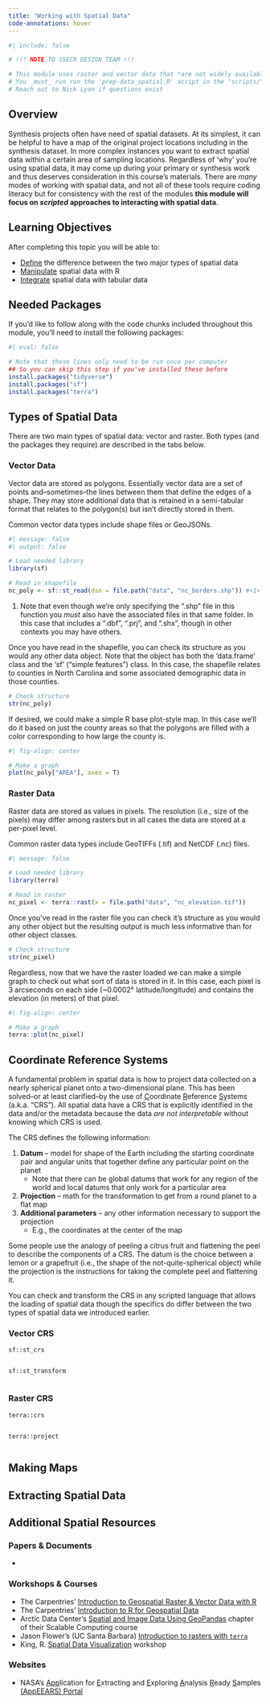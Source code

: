 ```yaml
---
title: "Working with Spatial Data"
code-annotations: hover
---
```


```r
#| include: false

# !!! NOTE TO SSECR DESIGN TEAM !!!

# This module uses raster and vector data that *are not widely available*
# You _must_ run run the 'prep-data_spatial.R' script in the "scripts/" directory before you will be able to render this module
# Reach out to Nick Lyon if questions exist
```

## Overview

Synthesis projects often have need of spatial datasets. At its simplest, it can be helpful to have a map of the original project locations including in the synthesis dataset. In more complex instances you want to extract spatial data within a certain area of sampling locations. Regardless of 'why' you're using spatial data, it may come up during your primary or synthesis work and thus deserves consideration in this course's materials. There are _many_ modes of working with spatial data, and not all of these tools require coding literacy but for consistency with the rest of the modules **this module will focus on _scripted_ approaches to interacting with spatial data**.

## Learning Objectives

After completing this topic you will be able to: 

- <u>Define</u> the difference between the two major types of spatial data
- <u>Manipulate</u> spatial data with R
- <u>Integrate</u> spatial data with tabular data

## Needed Packages

If you'd like to follow along with the code chunks included throughout this module, you'll need to install the following packages:

```r
#| eval: false

# Note that these lines only need to be run once per computer
## So you can skip this step if you've installed these before
install.packages("tidyverse")
install.packages("sf")
install.packages("terra")
```

## Types of Spatial Data

There are two main types of spatial data: vector and raster. Both types (and the packages they require) are described in the tabs below.

:::{.panel-tabset}
### Vector Data

Vector data are stored as polygons. Essentially vector data are a set of points and--sometimes--the lines between them that define the edges of a shape. They may store additional data that is retained in a semi-tabular format that relates to the polygon(s) but isn't directly stored in them.

Common vector data types include shape files or GeoJSONs.

```r
#| message: false
#| output: false

# Load needed library
library(sf)

# Read in shapefile
nc_poly <- sf::st_read(dsn = file.path("data", "nc_borders.shp")) #<1>
```
1. Note that even though we're only specifying the ".shp" file in this function you _must_ also have the associated files in that same folder. In this case that includes a ".dbf", ".prj", and ".shx", though in other contexts you may have others.

Once you have read in the shapefile, you can check its structure as you would any other data object. Note that the object has both the 'data.frame' class and the 'sf' ("simple features") class. In this case, the shapefile relates to counties in North Carolina and some associated demographic data in those counties.

```r
# Check structure
str(nc_poly)
```

If desired, we could make a simple R base plot-style map. In this case we'll do it based on just the county areas so that the polygons are filled with a color corresponding to how large the county is.

```r
#| fig-align: center

# Make a graph
plot(nc_poly["AREA"], axes = T)
```

### Raster Data

Raster data are stored as values in pixels. The resolution (i.e., size of the pixels) may differ among rasters but in all cases the data are stored at a per-pixel level.

Common raster data types include GeoTIFFs (.tif) and NetCDF (.nc) files.

```r
#| message: false

# Load needed library
library(terra)

# Read in raster
nc_pixel <- terra::rast(x = file.path("data", "nc_elevation.tif"))
```

Once you've read in the raster file you can check it's structure as you would any other object but the resulting output is much less informative than for other object classes.

```r
# Check structure
str(nc_pixel)
```

Regardless, now that we have the raster loaded we can make a simple graph to check out what sort of data is stored in it. In this case, each pixel is 3 arcseconds on each side (~0.0002° latitude/longitude) and contains the elevation (in meters) of that pixel.

```r
#| fig-align: center

# Make a graph
terra::plot(nc_pixel)
```

:::

## Coordinate Reference Systems

A fundamental problem in spatial data is how to project data collected on a nearly spherical planet onto a two-dimensional plane. This has been solved--or at least clarified--by the use of <u>C</u>oordinate <u>R</u>eference <u>S</u>ystems (a.k.a. "CRS"). All spatial data have a CRS that is explicitly identified in the data and/or the metadata because the data _are not interpretable_ without knowing which CRS is used.


The CRS defines the following information:

1. **Datum** -- model for shape of the Earth including the starting coordinate pair and angular units that together define any particular point on the planet
    - Note that there can be global datums that work for any region of the world and local datums that only work for a particular area
2. **Projection** -- math for the transformation to get from a round planet to a flat map
3. **Additional parameters** -- any other information necessary to support the projection
    - E.g., the coordinates at the center of the map

Some people use the analogy of peeling a citrus fruit and flattening the peel to describe the components of a CRS. The datum is the choice between a lemon or a grapefruit (i.e., the shape of the not-quite-spherical object) while the projection is the instructions for taking the complete peel and flattening it.

You can check and transform the CRS in any scripted language that allows the loading of spatial data though the specifics do differ between the two types of spatial data we introduced earlier.

:::{.panel-tabset}
### Vector CRS


`sf::st_crs`

```r


```


`sf::st_transform`

```r


```

### Raster CRS

`terra::crs`

```r


```


`terra::project`

```r


```

:::

## Making Maps





## Extracting Spatial Data





## Additional Spatial Resources

### Papers & Documents

- 

### Workshops & Courses

- The Carpentries' [Introduction to Geospatial Raster & Vector Data with R](https://datacarpentry.org/r-raster-vector-geospatial/)
- The Carpentries' [Introduction to R for Geospatial Data](https://datacarpentry.org/r-intro-geospatial/index.html)
- Arctic Data Center's [Spatial and Image Data Using GeoPandas](https://learning.nceas.ucsb.edu/2023-03-arctic/sections/geopandas.html) chapter of their Scalable Computing course
- Jason Flower's (UC Santa Barbara) [Introduction to rasters with `terra`](https://jflowernet.github.io/intro-terra-ecodatascience/)
- King, R. [Spatial Data Visualization](https://github.com/king0708/spatial-data-viz) workshop

### Websites

- NASA's <u>App</u>lication for <u>E</u>xtracting and <u>E</u>xploring <u>A</u>nalysis <u>R</u>eady <u>S</u>amples [(AppEEARS) Portal](https://appeears.earthdatacloud.nasa.gov/)
